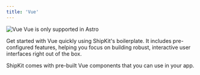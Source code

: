 ```yaml
---
title: 'Vue'
---
```


<img src="/images/vue.png" alt="Vue" />

<Note>
  Vue is only supported in Astro
</Note>

Get started with Vue quickly using ShipKit's boilerplate. It includes pre-configured features, helping you focus on building robust, interactive user interfaces right out of the box.

<CardGroup cols={2}>
  <Card
    icon="grid-2"
    title="Vue components"
    href="/components/dashboardheader"
  >
    ShipKit comes with pre-built Vue components that you can use in your app.
  </Card>
</CardGroup>

